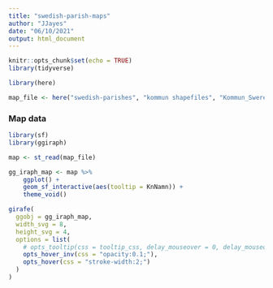 ```yaml
---
title: "swedish-parish-maps"
author: "JJayes"
date: "06/10/2021"
output: html_document
---
```


```r
knitr::opts_chunk$set(echo = TRUE)
library(tidyverse)
```

```r
library(here)

map_file <- here("swedish-parishes", "kommun shapefiles", "Kommun_Sweref99TM_region.shp")
```

### Map data

```r
library(sf)
library(ggiraph)

map <- st_read(map_file)

gg_iraph_map <- map %>% 
    ggplot() +
    geom_sf_interactive(aes(tooltip = KnNamn)) +
    theme_void()

girafe(
  ggobj = gg_iraph_map,
  width_svg = 8,
  height_svg = 4,
  options = list(
    # opts_tooltip(css = tooltip_css, delay_mouseover = 0, delay_mouseout = 0),
    opts_hover_inv(css = "opacity:0.1;"),
    opts_hover(css = "stroke-width:2;")
  )
)

    
```

